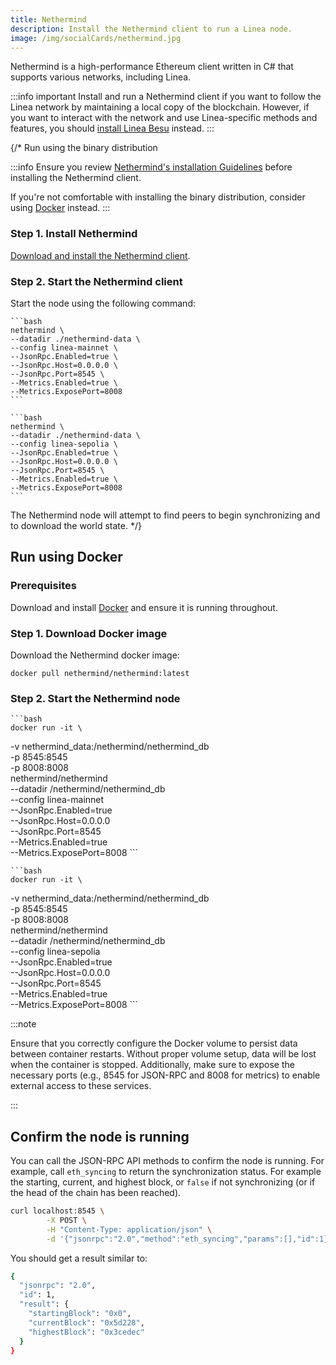 ```yaml
---
title: Nethermind
description: Install the Nethermind client to run a Linea node.
image: /img/socialCards/nethermind.jpg
---
```



Nethermind is a high-performance Ethereum client written in C# that supports various networks, including Linea.

:::info important
Install and run a Nethermind client if you want to follow the Linea network by 
maintaining a local copy of the blockchain. However, if you want to interact with the network and use
Linea-specific methods and features, you should [install Linea Besu](./linea-besu.mdx) instead.
:::

{/* Run using the binary distribution

:::info
Ensure you review [Nethermind's installation Guidelines](https://docs.nethermind.io/get-started/installing-nethermind) 
before installing the Nethermind client.

If you're not comfortable with installing the binary distribution, consider using [Docker](#run-using-docker) instead.
:::

### Step 1. Install Nethermind

[Download and install the Nethermind client](https://docs.nethermind.io/get-started/installing-nethermind/#standalone-downloads).

### Step 2. Start the Nethermind client

Start the node using the following command:

<Tabs groupId="networks" className="my-tabs">
  <TabItem value="mainnet" label="Mainnet">
  
    ```bash
    nethermind \
    --datadir ./nethermind-data \
    --config linea-mainnet \
    --JsonRpc.Enabled=true \
    --JsonRpc.Host=0.0.0.0 \
    --JsonRpc.Port=8545 \
    --Metrics.Enabled=true \
    --Metrics.ExposePort=8008
    ```

  </TabItem>
  <TabItem value="Linea Sepolia" label="Linea Sepolia">
  
    ```bash
    nethermind \
    --datadir ./nethermind-data \
    --config linea-sepolia \
    --JsonRpc.Enabled=true \
    --JsonRpc.Host=0.0.0.0 \
    --JsonRpc.Port=8545 \
    --Metrics.Enabled=true \
    --Metrics.ExposePort=8008
    ```
  </TabItem>
</Tabs>

The Nethermind node will attempt to find peers to begin synchronizing and to download the world state. */}

## Run using Docker

### Prerequisites

Download and install [Docker](https://www.docker.com/products/docker-desktop/) and ensure it is 
running throughout.

### Step 1. Download Docker image

Download the Nethermind docker image:

```
docker pull nethermind/nethermind:latest
```

### Step 2. Start the Nethermind node

<Tabs groupId="networks" className="my-tabs">
  <TabItem value="mainnet" label="Mainnet">
  
    ```bash
    docker run -it \
  -v nethermind_data:/nethermind/nethermind_db \
  -p 8545:8545 \
  -p 8008:8008 \
  nethermind/nethermind \
  --datadir /nethermind/nethermind_db \
  --config linea-mainnet \
  --JsonRpc.Enabled=true \
  --JsonRpc.Host=0.0.0.0 \
  --JsonRpc.Port=8545 \
  --Metrics.Enabled=true \
  --Metrics.ExposePort=8008
    ```

  </TabItem>
  <TabItem value="Linea Sepolia" label="Linea Sepolia">
  
    ```bash
    docker run -it \
  -v nethermind_data:/nethermind/nethermind_db \
  -p 8545:8545 \
  -p 8008:8008 \
  nethermind/nethermind \
  --datadir /nethermind/nethermind_db \
  --config linea-sepolia \
  --JsonRpc.Enabled=true \
  --JsonRpc.Host=0.0.0.0 \
  --JsonRpc.Port=8545 \
  --Metrics.Enabled=true \
  --Metrics.ExposePort=8008
    ```
  </TabItem>
</Tabs>

:::note

Ensure that you correctly configure the Docker volume to persist data between container restarts. 
Without proper volume setup, data will be lost when the container is stopped. 
Additionally, make sure to expose the necessary ports (e.g., 8545 for JSON-RPC and 8008 for metrics) 
to enable external access to these services.

:::

## Confirm the node is running

You can call the JSON-RPC API methods to confirm the node is running. For example, call
`eth_syncing` to return the synchronization status.
For example the starting, current, and highest block, or `false` if not synchronizing (or if the head of the chain has been reached).

```bash
curl localhost:8545 \
        -X POST \
        -H "Content-Type: application/json" \
        -d '{"jsonrpc":"2.0","method":"eth_syncing","params":[],"id":1}'
```

You should get a result similar to:

```bash
{
  "jsonrpc": "2.0",
  "id": 1,
  "result": {
    "startingBlock": "0x0",
    "currentBlock": "0x5d228",
    "highestBlock": "0x3cedec"
  }
}
```

